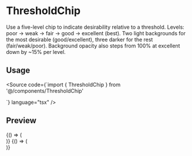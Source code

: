 
<Meta of={ThresholdChip} title="Components/ThresholdChip/Usage" />

# ThresholdChip

Use a five-level chip to indicate desirability relative to a threshold. Levels: poor → weak → fair → good → excellent (best). Two light backgrounds for the most desirable (good/excellent), three darker for the rest (fair/weak/poor). Background opacity also steps from 100% at excellent down by ~15% per level.

## Usage

<Source
  code={`import { ThresholdChip } from '@/components/ThresholdChip'

<ThresholdChip color="teal" level="poor" text="poor" />
<ThresholdChip color="teal" level="weak" text="weak" />
<ThresholdChip color="teal" level="fair" text="fair" />
<ThresholdChip color="teal" level="good" text="good" />
<ThresholdChip color="teal" level="excellent" text="excellent" />
`} language="tsx" />

## Preview

<Canvas>
  <Story name="Teal levels">
    {() => (
      <div style={{ display: 'flex', gap: 8, flexWrap: 'wrap' }}>
        <ThresholdChip color="teal" level="poor" text="poor" />
        <ThresholdChip color="teal" level="weak" text="weak" />
        <ThresholdChip color="teal" level="fair" text="fair" />
        <ThresholdChip color="teal" level="good" text="good" />
        <ThresholdChip color="teal" level="excellent" text="excellent" />
      </div>
    )}
  </Story>
  <Story name="Green levels">
    {() => (
      <div style={{ display: 'flex', gap: 8, flexWrap: 'wrap' }}>
        <ThresholdChip color="green" level="poor" text="poor" />
        <ThresholdChip color="green" level="weak" text="weak" />
        <ThresholdChip color="green" level="fair" text="fair" />
        <ThresholdChip color="green" level="good" text="good" />
        <ThresholdChip color="green" level="excellent" text="excellent" />
      </div>
    )}
  </Story>
  
</Canvas>
